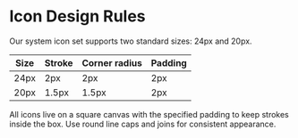# Icon Design Rules

Our system icon set supports two standard sizes: 24px and 20px.

| Size | Stroke | Corner radius | Padding |
|------|--------|---------------|---------|
| 24px | 2px    | 2px           | 2px     |
| 20px | 1.5px  | 1.5px         | 2px     |

All icons live on a square canvas with the specified padding to keep strokes inside the box. 
Use round line caps and joins for consistent appearance.
